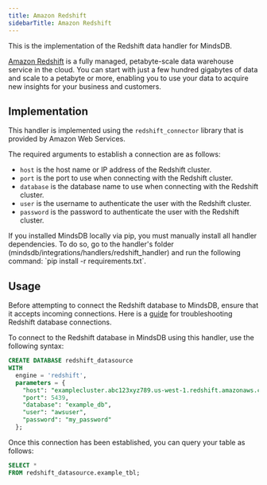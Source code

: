 ```yaml
---
title: Amazon Redshift
sidebarTitle: Amazon Redshift
---
```


This is the implementation of the Redshift data handler for MindsDB.

[Amazon Redshift](https://docs.aws.amazon.com/redshift/latest/mgmt/welcome.html) is a fully managed, petabyte-scale data warehouse service in the cloud. You can start with just a few hundred gigabytes of data and scale to a petabyte or more, enabling you to use your data to acquire new insights for your business and customers.

## Implementation

This handler is implemented using the `redshift_connector` library that is provided by Amazon Web Services.

The required arguments to establish a connection are as follows:

* `host` is the host name or IP address of the Redshift cluster.
* `port` is the port to use when connecting with the Redshift cluster.
* `database` is the database name to use when connecting with the Redshift cluster.
* `user` is the username to authenticate the user with the Redshift cluster.
* `password` is the password to authenticate the user with the Redshift cluster.
<Tip>
If you installed MindsDB locally via pip, you must manually install all handler dependencies. To do so, go to the handler's folder (mindsdb/integrations/handlers/redshift_handler) and run the following command: `pip install -r requirements.txt`.
</Tip>

## Usage

Before attempting to connect the Redshift database to MindsDB, ensure that it accepts incoming connections. Here is a [guide](https://aws.amazon.com/premiumsupport/knowledge-center/cannot-connect-redshift-cluster) for troubleshooting Redshift database connections.

To connect to the Redshift database in MindsDB using this handler, use the following syntax:

```sql
CREATE DATABASE redshift_datasource
WITH
  engine = 'redshift',
  parameters = {
    "host": "examplecluster.abc123xyz789.us-west-1.redshift.amazonaws.com",
    "port": 5439,
    "database": "example_db",
    "user": "awsuser",
    "password": "my_password"
  };
```

Once this connection has been established, you can query your table as follows:

```sql
SELECT *
FROM redshift_datasource.example_tbl;
```
